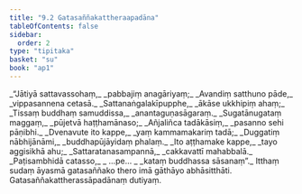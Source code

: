 ```yaml
---
title: "9.2 Gatasaññakattheraapadāna"
tableOfContents: false
sidebar:
  order: 2
type: "tipitaka"
basket: "su"
book: "ap1"
---
```



<DynamicBreadcrumb />

<Division number="10" book="ap1" bookNo="20" page="141">

<Paragraph number="1697" type="verses" book="ap1">
_“Jātiyā sattavassohaṃ,_  
_pabbajiṃ anagāriyaṃ;_  
_Avandiṃ satthuno pāde,_  
_vippasannena cetasā._  

</Paragraph>

</Division>
<Division number="11" book="ap1" bookNo="20" page="141">

<Paragraph number="1698" type="verses" book="ap1">
_Sattanaṅgalakīpupphe,_  
_ākāse ukkhipiṃ ahaṃ;_  
_Tissaṃ buddhaṃ samuddissa,_  
_anantaguṇasāgaraṃ._  

</Paragraph>

</Division>
<Division number="12" book="ap1" bookNo="20" page="141">

<Paragraph number="1699" type="verses" book="ap1">
_Sugatānugataṃ maggaṃ,_  
_pūjetvā haṭṭhamānaso;_  
_Añjaliñca tadākāsiṃ,_  
_pasanno sehi pāṇibhi._  

</Paragraph>

</Division>
<Division number="13" book="ap1" bookNo="20" page="141">

<Paragraph number="1700" type="verses" book="ap1">
_Dvenavute ito kappe,_  
_yaṃ kammamakariṃ tadā;_  
_Duggatiṃ nābhijānāmi,_  
_buddhapūjāyidaṃ phalaṃ._  

</Paragraph>

</Division>
<Division number="14" book="ap1" bookNo="20" page="141">

<Paragraph number="1701" type="verses" book="ap1">
_Ito aṭṭhamake kappe,_  
_tayo aggisikhā ahu;_  
_Sattaratanasampannā,_  
_cakkavattī mahabbalā._  

</Paragraph>

</Division>
<Division number="15" book="ap1" bookNo="20" page="141">

<Paragraph number="1702" type="verses" book="ap1">
_Paṭisambhidā catasso,_  
_ …pe… _  
_kataṃ buddhassa sāsanaṃ”._  

</Paragraph>

<Paragraph number="1703" book="ap1">
Itthaṃ sudaṃ āyasmā gatasaññako thero imā gāthāyo abhāsitthāti.

</Paragraph>
</Division>

<Paragraph number="1704" type="center" book="ap1">
Gatasaññakattherassāpadānaṃ dutiyaṃ.
</Paragraph>